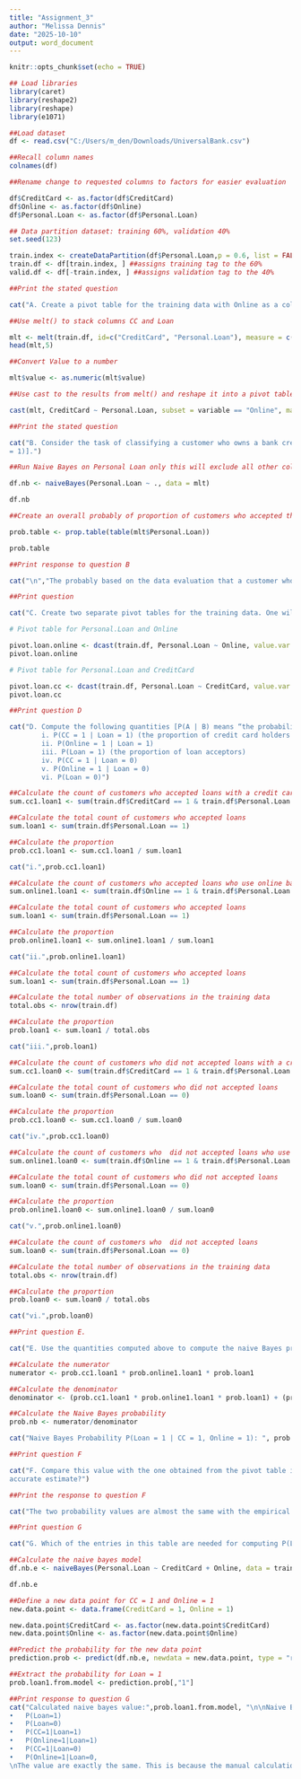 ```yaml
---
title: "Assignment_3"
author: "Melissa Dennis"
date: "2025-10-10"
output: word_document
---
```


```r
knitr::opts_chunk$set(echo = TRUE)
```

```r
## Load libraries
library(caret)
library(reshape2)
library(reshape)
library(e1071)
```

```r
##Load dataset
df <- read.csv("C:/Users/m_den/Downloads/UniversalBank.csv") 

##Recall column names
colnames(df)

```

```r
##Rename change to requested columns to factors for easier evaluation

df$CreditCard <- as.factor(df$CreditCard)
df$Online <- as.factor(df$Online)
df$Personal.Loan <- as.factor(df$Personal.Loan)

```

```r
## Data partition dataset: training 60%, validation 40%
set.seed(123)

train.index <- createDataPartition(df$Personal.Loan,p = 0.6, list = FALSE) ##creates a partition of 60%
train.df <- df[train.index, ] ##assigns training tag to the 60%
valid.df <- df[-train.index, ] ##assigns validation tag to the 40%
```

```r
##Print the stated question

cat("A. Create a pivot table for the training data with Online as a column variable, CC as a row variable, and Loan as a secondary row variable. The values inside the table should convey the count. In R use functions melt() and cast(), or function table(). In Python, use panda dataframe methods melt() and pivot().")
```

```r
##Use melt() to stack columns CC and Loan 

mlt <- melt(train.df, id=c("CreditCard", "Personal.Loan"), measure = c("Online"))
head(mlt,5)
```

```r
##Convert Value to a number

mlt$value <- as.numeric(mlt$value)

##Use cast to the results from melt() and reshape it into a pivot table

cast(mlt, CreditCard ~ Personal.Loan, subset = variable == "Online", margins = c("grand_row", "grand_col"), fun.aggregate = sum)
```

```r
##Print the stated question

cat("B. Consider the task of classifying a customer who owns a bank credit card and is actively using online banking services. Looking at the pivot table, what is the probability that this customer will accept the loan offer? [This is the probability of loan acceptance (Loan = 1) conditional on having a bank credit card (CC = 1) and being an active user of online banking services (Online
= 1)].")
```

```r
##Run Naive Bayes on Personal Loan only this will exclude all other columns as we are focusing on customer who will accept the offer

df.nb <- naiveBayes(Personal.Loan ~ ., data = mlt)

df.nb

```

```r
##Create an overall probably of proportion of customers who accepted the loan

prob.table <- prop.table(table(mlt$Personal.Loan))

prob.table

##Print response to question B

cat("\n","The probably based on the data evaluation that a customer who uses has a credit card and uses online banking has a 9.6% rate of accepting a personal loan offer.")
```

```r
##Print question

cat("C. Create two separate pivot tables for the training data. One will have Loan (rows) as a function of Online (columns) and the other will have Loan (rows) as a function of CC.")
```

```r
# Pivot table for Personal.Loan and Online

pivot.loan.online <- dcast(train.df, Personal.Loan ~ Online, value.var = "CreditCard", fun.aggregate = length)
pivot.loan.online
```

```r
# Pivot table for Personal.Loan and CreditCard

pivot.loan.cc <- dcast(train.df, Personal.Loan ~ CreditCard, value.var = "Online", fun.aggregate = length)
pivot.loan.cc

```

```r
##Print question D

cat("D. Compute the following quantities [P(A | B) means “the probability ofA given B”]:
        i. P(CC = 1 | Loan = 1) (the proportion of credit card holders among the loan acceptors)
        ii. P(Online = 1 | Loan = 1)
        iii. P(Loan = 1) (the proportion of loan acceptors)
        iv. P(CC = 1 | Loan = 0)
        v. P(Online = 1 | Loan = 0)
        vi. P(Loan = 0)")
```

```r
##Calculate the count of customers who accepted loans with a credit card
sum.cc1.loan1 <- sum(train.df$CreditCard == 1 & train.df$Personal.Loan == 1)

##Calculate the total count of customers who accepted loans
sum.loan1 <- sum(train.df$Personal.Loan == 1)

##Calculate the proportion
prob.cc1.loan1 <- sum.cc1.loan1 / sum.loan1

cat("i.",prob.cc1.loan1)

```

```r
##Calculate the count of customers who accepted loans who use online banking
sum.online1.loan1 <- sum(train.df$Online == 1 & train.df$Personal.Loan == 1)

##Calculate the total count of customers who accepted loans
sum.loan1 <- sum(train.df$Personal.Loan == 1)

##Calculate the proportion
prob.online1.loan1 <- sum.online1.loan1 / sum.loan1

cat("ii.",prob.online1.loan1)

```
```r
##Calculate the total count of customers who accepted loans
sum.loan1 <- sum(train.df$Personal.Loan == 1)

##Calculate the total number of observations in the training data
total.obs <- nrow(train.df)

##Calculate the proportion
prob.loan1 <- sum.loan1 / total.obs

cat("iii.",prob.loan1)

```
```r
##Calculate the count of customers who did not accepted loans with a credit card
sum.cc1.loan0 <- sum(train.df$CreditCard == 1 & train.df$Personal.Loan == 0)

##Calculate the total count of customers who did not accepted loans
sum.loan0 <- sum(train.df$Personal.Loan == 0)

##Calculate the proportion
prob.cc1.loan0 <- sum.cc1.loan0 / sum.loan0

cat("iv.",prob.cc1.loan0)

```
```r
##Calculate the count of customers who  did not accepted loans who use online banking
sum.online1.loan0 <- sum(train.df$Online == 1 & train.df$Personal.Loan == 0)

##Calculate the total count of customers who did not accepted loans
sum.loan0 <- sum(train.df$Personal.Loan == 0)

##Calculate the proportion
prob.online1.loan0 <- sum.online1.loan0 / sum.loan0

cat("v.",prob.online1.loan0)

```
```r
##Calculate the count of customers who  did not accepted loans
sum.loan0 <- sum(train.df$Personal.Loan == 0)

##Calculate the total number of observations in the training data
total.obs <- nrow(train.df)

##Calculate the proportion
prob.loan0 <- sum.loan0 / total.obs

cat("vi.",prob.loan0)

```

```r
##Print question E.

cat("E. Use the quantities computed above to compute the naive Bayes probability P(Loan = 1 | CC = 1, Online = 1).")
```
```r
##Calculate the numerator
numerator <- prob.cc1.loan1 * prob.online1.loan1 * prob.loan1

##Calculate the denominator
denominator <- (prob.cc1.loan1 * prob.online1.loan1 * prob.loan1) + (prob.cc1.loan0 * prob.online1.loan0 * prob.loan0)

##Calculate the Naive Bayes probability
prob.nb <- numerator/denominator

cat("Naive Bayes Probability P(Loan = 1 | CC = 1, Online = 1): ", prob.nb)

```
```r
##Print question F

cat("F. Compare this value with the one obtained from the pivot table in (B). Which is a more
accurate estimate?")
```
```r
##Print the response to question F

cat("The two probability values are almost the same with the empirical probability as 10% and the Naive Bayes value as 9.6%. The slight difference most likely due to rounding. The empirical probability is directly calculated from observed data counts. This is representing the relationship without relying on any modeling assumptions. The Naive Bayes probability is an estimate based on the assumption of conditional independence among the predictor variables. In this case, the variables appear to be nearly conditionally independent, so the Naive Bayes is very close to the empirical value. This shows that the model can produce similar results under these conditions. ")

```
```r
##Print question G

cat("G. Which of the entries in this table are needed for computing P(Loan = 1 | CC = 1, Online = 1)? Run naive Bayes on the data. Examine the model output on training data, and find the entry that corresponds to P(Loan = 1 | CC = 1, Online = 1). Compare this to the number you obtained in (E).")
```
```r
##Calculate the naive bayes model
df.nb.e <- naiveBayes(Personal.Loan ~ CreditCard + Online, data = train.df)

df.nb.e

```

```r
##Define a new data point for CC = 1 and Online = 1
new.data.point <- data.frame(CreditCard = 1, Online = 1)

new.data.point$CreditCard <- as.factor(new.data.point$CreditCard)
new.data.point$Online <- as.factor(new.data.point$Online)

##Predict the probability for the new data point
prediction.prob <- predict(df.nb.e, newdata = new.data.point, type = "raw")

##Extract the probability for Loan = 1
prob.loan1.from.model <- prediction.prob[,"1"]

##Print response to question G
cat("Calculated naive bayes value:",prob.loan1.from.model, "\n\nNaive Bayes Probability P(Loan = 1 | CC = 1, Online = 1):", prob.nb, "\n\nThe Entries Needed for Naive Bayes Calculation to compute the naive Bayes probability P(Loan=1|CC=1,Online=1). You need the following six probabilities: 
•	P(Loan=1)
•	P(Loan=0)
•	P(CC=1|Loan=1)
•	P(Online=1|Loan=1)
•	P(CC=1|Loan=0)
•	P(Online=1|Loan=0,
\nThe value are exactly the same. This is because the manual calculation and the model's prediction are based on the same formula and probabilities.")
```

